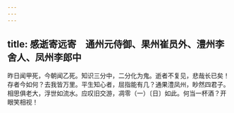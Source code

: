 ```yaml
---
---
---
```

title: 感逝寄远寄　通州元侍御、果州崔员外、澧州李舍人、凤州李郎中
---



昨日闻甲死，今朝闻乙死。知识三分中，二分化为鬼。逝者不复见，悲哉长已矣！存者今如何？去我皆万里。平生知心者，屈指能有几？通果澧凤州，眇然四君子。相思俱老大，浮世如流水。应叹旧交游，凋零（一）〔日〕如此。何当一杯酒？开眼笑相视！